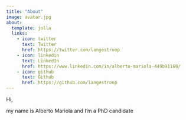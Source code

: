 ```yaml
---
title: "About"
image: avatar.jpg
about:
  template: jolla
  links:
    - icon: twitter
      text: Twitter
      href: https://twitter.com/langestroop
    - icon: linkedin
      text: LinkedIn
      href: https://www.linkedin.com/in/alberto-mariola-449b91160/
    - icon: github
      text: Github
      href: https://github.com/langestroop
---
```


Hi,

my name is Alberto Mariola and I'm a PhD candidate

